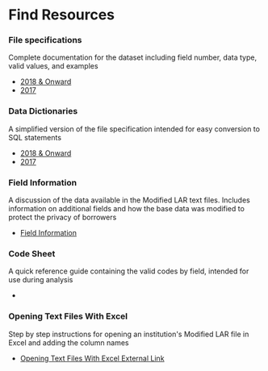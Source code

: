 
# Find Resources

### File specifications

Complete documentation for the dataset including field number, data type, valid values, and examples

- [2018 & Onward](/documentation/publications/modified-lar/modified-lar-schema)
- [2017](/documentation/publications/modified-lar/resources/mlar-fs-2017)

### Data Dictionaries

A simplified version of the file specification intended for easy conversion to SQL statements

- [2018 & Onward](/documentation/publications/modified-lar/resources/data-dictionaries/mlar-dd-2018-onward)
- [2017](/documentation/publications/modified-lar/resources/data-dictionaries/mlar-dd-2017)

### Field Information

A discussion of the data available in the Modified LAR text files. Includes information on additional fields and how the base data was modified to protect the privacy of borrowers

- [Field Information](/documentation/publications/modified-lar/resources/using-mlar-data)

### Code Sheet

A quick reference guide containing the valid codes by field, intended for use during analysis

- <ExternalLink 
    url="https://s3.amazonaws.com/cfpb-hmda-public/prod/help/2018-public-LAR-code-sheet.pdf"
    text="Code Sheet"
    displayFileInfo={true}
  />

### Opening Text Files With Excel

Step by step instructions for opening an institution's Modified LAR file in Excel and adding the column names

- [Opening Text Files With Excel External Link](/documentation/publications/modified-lar/resources/mlar-with-excel)
